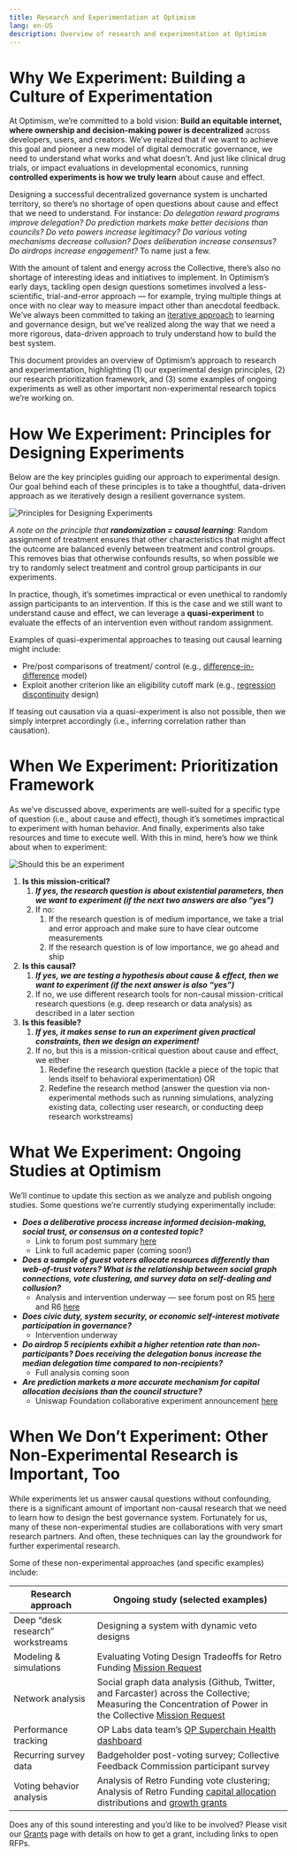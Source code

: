 ```yaml
---
title: Research and Experimentation at Optimism
lang: en-US
description: Overview of research and experimentation at Optimism
---
```


# Why We Experiment: Building a Culture of Experimentation

At Optimism, we’re committed to a bold vision: **Build an equitable internet, where ownership and decision-making power is decentralized** across developers, users, and creators. We’ve realized that if we want to achieve this goal and pioneer a new model of digital democratic governance, we need to understand what works and what doesn’t. And just like clinical drug trials, or impact evaluations in developmental economics, running **controlled experiments is how we truly learn** about cause and effect. 

Designing a successful decentralized governance system is uncharted territory, so there’s no shortage of open questions about cause and effect that we need to understand. For instance: *Do delegation reward programs improve delegation? Do prediction markets make better decisions than councils? Do veto powers increase legitimacy?  Do various voting mechanisms decrease collusion? Does deliberation increase consensus? Do airdrops increase engagement?* To name just a few. 

With the amount of talent and energy across the Collective, there’s also no shortage of interesting ideas and initiatives to implement. In Optimism’s early days, tackling open design questions sometimes involved a less-scientific, trial-and-error approach — for example, trying multiple things at once with no clear way to measure impact other than anecdotal feedback. We’ve always been committed to taking an [iterative approach](https://gov.optimism.io/t/the-path-to-open-metagovernance/7728) to learning and governance design, but we’ve realized along the way that we need a more rigorous, data-driven approach to truly understand how to build the best system. 

This document provides an overview of Optimism’s approach to research and experimentation, highlighting (1) our experimental design principles, (2) our research prioritization framework, and (3) some examples of ongoing experiments as well as other important non-experimental research topics we’re working on. 

# How We Experiment: Principles for Designing Experiments

Below are the key principles guiding our approach to experimental design. Our goal behind each of these principles is to take a thoughtful, data-driven approach as we iteratively design a resilient governance system. 

![Principles for Designing Experiments](/img/research/experiment-principles.png)

*A note on the principle that **randomization = causal learning**:* Random assignment of treatment ensures that other characteristics that might affect the outcome are balanced evenly between treatment and control groups. This removes bias that otherwise confounds results, so when possible we try to randomly select treatment and control group participants in our experiments. 

In practice, though, it’s sometimes impractical or even unethical to randomly assign participants to an intervention. If this is the case and we still want to understand cause and effect, we can leverage a **quasi-experiment** to evaluate the effects of an intervention even without random assignment. 

Examples of quasi-experimental approaches to teasing out causal learning might include: 

- Pre/post comparisons of treatment/ control (e.g., [difference-in-difference](https://engineering.atspotify.com/2023/09/how-to-accurately-test-significance-with-difference-in-difference-models/) model)
- Exploit another criterion like an eligibility cutoff mark (e.g., [regression discontinuity](https://www.gsb.stanford.edu/faculty-research/working-papers/what-kinds-incentives-encourage-participation-democracy-evidence) design)

If teasing out causation via a quasi-experiment is also not possible, then we simply interpret accordingly (i.e., inferring correlation rather than causation).  

# When We Experiment: Prioritization Framework

As we’ve discussed above, experiments are well-suited for a specific type of question (i.e., about cause and effect), though it’s sometimes impractical to experiment with human behavior. And finally, experiments also take resources and time to execute well. With this in mind, here’s how we think about when to experiment: 

![Should this be an experiment](/img/research/experiment.png)

1. **Is this mission-critical?**
    1. ***If yes, the research question is about existential parameters, then we want to experiment (if the next two answers are also “yes”)***
    2. If no: 
        1. If the research question is of medium importance, we take a trial and error approach and make sure to have clear outcome measurements 
        2. If the research question is of low importance, we go ahead and ship 
2. **Is this causal?**
    1. ***If yes, we are testing a hypothesis about cause & effect, then we want to experiment (if the next answer is also “yes”)***
    2. If no, we use different research tools for non-causal mission-critical research questions (e.g. deep research or data analysis) as described in a later section
3. **Is this feasible?** 
    1. ***If yes, it makes sense to run an experiment given practical constraints, then we design an experiment!*** 
    2. If no, but this is a mission-critical question about cause and effect, we either
        1. Redefine the research question (tackle a piece of the topic that lends itself to behavioral experimentation) OR
        2. Redefine the research method (answer the question via non-experimental methods such as running simulations, analyzing existing data, collecting user research, or conducting deep research workstreams)

# What We Experiment: Ongoing Studies at Optimism

We’ll continue to update this section as we analyze and publish ongoing studies. Some questions we’re currently studying experimentally include: 

- ***Does a deliberative process increase informed decision-making, social trust, or consensus on a contested topic?***
    - Link to forum post summary [here](https://gov.optimism.io/t/when-is-deliberation-useful-for-optimism-governance/9142)
    - Link to full academic paper (coming soon!)
- ***Does a sample of guest voters allocate resources differently than web-of-trust voters? What is the relationship between social graph connections, vote clustering, and survey data on self-dealing and collusion?***
    - Analysis and intervention underway — see forum post on R5 [here](https://gov.optimism.io/t/retro-funding-5-expert-voting-experiment/8613) and R6 [here](https://gov.optimism.io/t/retro-funding-6-announcing-guest-voter-participation/8816/3)
- ***Does civic duty, system security, or economic self-interest motivate participation in governance?***
    - Intervention underway
- ***Do airdrop 5 recipients exhibit a higher retention rate than non-participants? Does receiving the delegation bonus increase the median delegation time compared to non-recipients?***
    - Full analysis coming soon
- ***Are prediction markets a more accurate mechanism for capital allocation decisions than the council structure?***
    - Uniswap Foundation collaborative experiment announcement [here](https://x.com/UniswapFND/status/1847307628315308270)

# When We Don’t Experiment: Other Non-Experimental Research is Important, Too

While experiments let us answer causal questions without confounding, there is a significant amount of important non-causal research that we need to learn how to design the best governance system. Fortunately for us, many of these non-experimental studies are collaborations with very smart research partners. And often, these techniques can lay the groundwork for further experimental research. 

Some of these non-experimental approaches (and specific examples) include: 

| **Research approach** | **Ongoing study (selected examples)** |
| --- | --- |
| Deep “desk research” workstreams | Designing a system with dynamic veto designs  |
| Modeling & simulations | Evaluating Voting Design Tradeoffs for Retro Funding [Mission Request](https://github.com/orgs/ethereum-optimism/projects/31/views/1?pane=issue&itemId=61734498) |
| Network analysis | Social graph data analysis (Github, Twitter, and Farcaster) across the Collective; Measuring the Concentration of Power in the Collective [Mission Request](https://github.com/orgs/ethereum-optimism/projects/31/views/1?pane=issue&itemId=61734705) |
| Performance tracking  | OP Labs data team’s [OP Superchain Health dashboard](https://docs.google.com/spreadsheets/d/1f-uIW_PzlGQ_XFAmsf9FYiUf0N9l_nePwDVrw0D5MXY/edit?gid=915250487#gid=915250487) |
| Recurring survey data | Badgeholder post-voting survey; Collective Feedback Commission participant survey |
| Voting behavior analysis | Analysis of Retro Funding vote clustering; Analysis of Retro Funding [capital allocation](https://docs.opensource.observer/blog/rf4-ballot-box/) distributions and [growth grants](https://github.com/ethereum-optimism/ecosystem-contributions/issues/244) |

Does any of this sound interesting and you’d like to be involved? Please visit our [Grants](https://community.optimism.io/grant/grant-overview) page with details on how to get a grant, including links to open RFPs.
